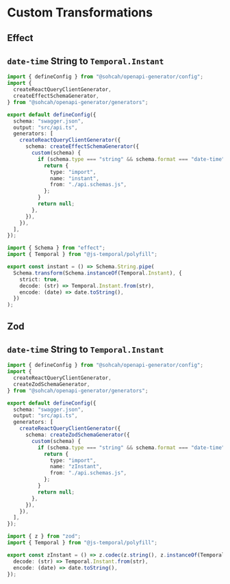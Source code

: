 # Custom Transformations

## Effect

## `date-time` String to `Temporal.Instant`

```ts title="openapi.config.ts"
import { defineConfig } from "@sohcah/openapi-generator/config";
import {
  createReactQueryClientGenerator,
  createEffectSchemaGenerator,
} from "@sohcah/openapi-generator/generators";

export default defineConfig({
  schema: "swagger.json",
  output: "src/api.ts",
  generators: [
    createReactQueryClientGenerator({
      schema: createEffectSchemaGenerator({
        custom(schema) {
          if (schema.type === "string" && schema.format === "date-time") {
            return {
              type: "import",
              name: "instant",
              from: "./api.schemas.js",
            };
          }
          return null;
        },
      }),
    }),
  ],
});
```

```ts title="src/api.schemas.ts"
import { Schema } from "effect";
import { Temporal } from "@js-temporal/polyfill";

export const instant = () => Schema.String.pipe(
  Schema.transform(Schema.instanceOf(Temporal.Instant), {
    strict: true,
    decode: (str) => Temporal.Instant.from(str),
    encode: (date) => date.toString(),
  })
);
```

## Zod

## `date-time` String to `Temporal.Instant`

```ts title="openapi.config.ts"
import { defineConfig } from "@sohcah/openapi-generator/config";
import {
  createReactQueryClientGenerator,
  createZodSchemaGenerator,
} from "@sohcah/openapi-generator/generators";

export default defineConfig({
  schema: "swagger.json",
  output: "src/api.ts",
  generators: [
    createReactQueryClientGenerator({
      schema: createZodSchemaGenerator({
        custom(schema) {
          if (schema.type === "string" && schema.format === "date-time") {
            return {
              type: "import",
              name: "zInstant",
              from: "./api.schemas.js",
            };
          }
          return null;
        },
      }),
    }),
  ],
});
```

```ts title="src/api.schemas.ts"
import { z } from "zod";
import { Temporal } from "@js-temporal/polyfill";

export const zInstant = () => z.codec(z.string(), z.instanceOf(Temporal.Instant), {
  decode: (str) => Temporal.Instant.from(str),
  encode: (date) => date.toString(),
});
```
